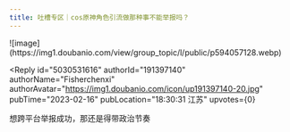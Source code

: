 ```yaml
---
title: 吐槽专区｜cos原神角色引流做那种事不能举报吗？
---
```



<Forum groupName="原神" groupUrl="https://www.douban.com/group/genshin/" archivedAt="2025-05-16T14:46:50.458Z">
  <Post
    id="283430980"
    title="吐槽专区｜cos原神角色引流做那种事不能举报吗？"
    url="https://www.douban.com/group/topic/283430980/?_spm_id=MjE5NDAwNzky"
    pubTime="2023-02-17"
    highlightUserId="191397140"
  >
![image](https://img1.doubanio.com/view/group_topic/l/public/p594057128.webp)

<Reply
  id="5030531616"
  authorId="191397140"
  authorName="Fisherchenxi"
  authorAvatar="https://img1.doubanio.com/icon/up191397140-20.jpg"
  pubTime="2023-02-16"
  pubLocation="18:30:31 江苏"
  upvotes={0}
>
想跨平台举报成功，那还是得带政治节奏
</Reply>
  </Post>
</Forum>
